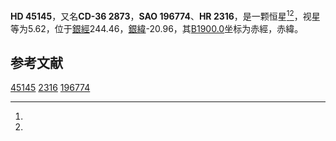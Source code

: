 {{Starbox begin
| name = HD 45145
}}
{{Starbox observe
| epoch = [[J2000.0|J2000.0]]
| constell = [[天鴿座|天鴿座]]<ref name=SIMBAD>{{cite web
 | url=http://simbad.u-strasbg.fr/simbad/sim-id?Ident=HR+2316
 | title=Pulsating variable Star
 | publisher=Centre de Données astronomiques de Strasbourg
 | work=SIMBAD
 | accessdate=2012-07-13
 | archive-date=2016-03-18
 | archive-url=https://web.archive.org/web/20160318235921/http://simbad.u-strasbg.fr/simbad/sim-id?Ident=HR+2316
 | dead-url=no
 }}</ref><ref name=DATA>{{cite web
 | url=http://vizier.u-strasbg.fr/viz-bin/VizieR-5?-out.add=.&-source=5050&-corr=PK=HR&-out.max=9999&HR=2316
 | title=VizieR Detailed Page
 | accessdate=2012-07-13
 | archive-date=2016-03-04
 | archive-url=https://web.archive.org/web/20160304202215/http://vizier.u-strasbg.fr/viz-bin/VizieR-5?-out.add=.&-source=5050&-corr=PK=HR&-out.max=9999&HR=2316
 | dead-url=no
 }}</ref>
| 星官 = 
| ra = {{RA|6|24|1}}<ref name=SIMBAD /><ref name=DATA />
| dec = {{DEC|-36|42|28}}<ref name=SIMBAD /><ref name=DATA />
| appmag_v = 5.62<ref name=SIMBAD /><ref name=DATA />
}}
{{Starbox character
| class = G6III<ref name=SIMBAD /><ref name=DATA />
| b-v = 1.04<ref name=SIMBAD /><ref name=DATA />
| u-b = 0.87<ref name=SIMBAD /><ref name=DATA />
| r-i = <ref name=SIMBAD /><ref name=DATA />
| variable = 
}}
{{Starbox astrometry
| radial_v = 0.87
| prop_mo_ra = 53
| parallax = 
| p_error = 
}}
{{Starbox catalog
| names =CD-36 2873，[[SAO星表|SAO]] 196774，[[HD星表|HD]] 45145，[[HR星表|HR]] 2316}}
{{Starbox reference |Simbad=HR+2316}}
{{Starbox end}}

'''HD 45145'''，又名'''CD-36 2873'''，'''SAO 196774'''、'''HR 2316'''，是一颗恒星<ref name=SIMBAD /><ref name=DATA />，视星等为5.62，位于[[銀道座標系|銀經]]244.46，[[銀道座標系|銀緯]]-20.96，其[[B1900.0|B1900.0]]坐标为赤經{{RA|6|20|32.8}}，赤緯{{DEC|-36|-20.96|19}}。

== 参考文献 ==
{{reflist}}

{{star-stub}}

[[Category:HD和HDE天體|45145]]
[[Category:HR天體|2316]]
[[Category:SAO天體|196774]]